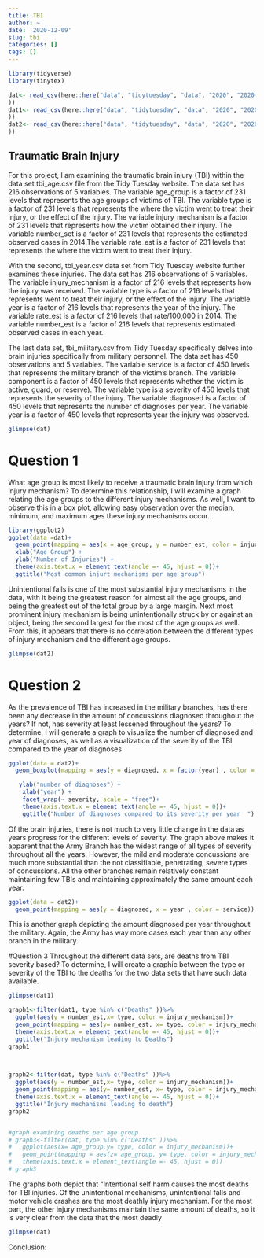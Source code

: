 ```yaml
---
title: TBI
author: ~
date: '2020-12-09'
slug: tbi
categories: []
tags: []
---
```

```r
library(tidyverse)
library(tinytex)
```

```r
dat<- read_csv(here::here("data", "tidytuesday", "data", "2020", "2020-03-24", "tbi_age.csv"
))
dat1<- read_csv(here::here("data", "tidytuesday", "data", "2020", "2020-03-24", "tbi_year.csv"
))
dat2<- read_csv(here::here("data", "tidytuesday", "data", "2020", "2020-03-24", "tbi_military.csv"
))

```
## Traumatic Brain Injury

For this project, I am examining the traumatic brain injury (TBI) within the data set tbi_age.csv file from the Tidy Tuesday website. The data set has 216 observations of 5 variables. The variable age_group is a factor of 231 levels that represents the age groups of victims of TBI. The variable type is a factor of 231 levels that represents the where the victim went to treat their injury, or the effect of the injury. The variable injury_mechanism is a factor of 231 levels that represents how the victim obtained their injury. The variable number_set is a factor of 231 levels that represents the estimated observed cases in 2014.The variable rate_est is a factor of 231 levels that represents the where the victim went to treat their injury.

With the second, tbi_year.csv data set from Tidy Tuesday website further examines these injuries. The data set has 216 observations of 5 variables. The variable injury_mechanism is a factor of 216 levels that represents how the injury was received. The variable type is a factor of 216 levels that represents went to treat their injury, or the effect of the injury. The variable year is a factor of 216 levels that represents the year of the injury. The variable rate_est is a factor of 216 levels that rate/100,000 in 2014. The variable number_est is a factor of 216 levels that represents estimated observed cases in each year.

The last data set, tbi_military.csv from Tidy Tuesday specifically delves into brain injuries specifically from military personnel. The data set has 450 observations and 5 variables. The variable service is a factor of 450 levels that represents the military branch of the victim's branch. The variable component is a factor of 450 levels that represents whether the victim is active, guard, or reserve). The variable type is a severity of 450 levels that represents the severity of the injury. The variable diagnosed is a factor of 450 levels that represents the number of diagnoses per year. The variable year is a factor of 450 levels that represents year the injury was observed.

```r
glimpse(dat)

```
# Question 1
What age group is most likely to receive a traumatic brain injury from which injury mechanism?
To determine this relationship, I will examine a graph relating the age groups to the different injury mechanisms. As well, I want to observe this in a box plot, allowing easy observation over the median, minimum, and maximum ages these injury mechanisms occur. 

```r
library(ggplot2)
ggplot(data =dat)+
  geom_point(mapping = aes(x = age_group, y = number_est, color = injury_mechanism ))+
  xlab("Age Group") +
  ylab("Number of Injuries") +
  theme(axis.text.x = element_text(angle =- 45, hjust = 0))+
  ggtitle("Most common injurt mechanisms per age group")
```
Unintentional falls is one of the most substantial injury mechanisms in the data, with it being the greatest reason for almost all the age groups, and being the greatest out of the total group by a large margin. Next most prominent injury mechanism is being unintentionally struck by or against an object, being the second largest for the most of the age groups as well. From this, it appears that there is no correlation between the different types of injury mechanism and the different age groups.

```r
glimpse(dat2)
```
# Question 2
As the prevalence of TBI has increased in the military branches, has there been any decrease in the amount of concussions diagnosed throughout the years? If not, has severity at least lessened throughout the years?
To determine, I will generate a graph to visualize the number of diagnosed and year of diagnoses, as well as a visualization of the severity of the TBI compared to the year of diagnoses


```r
ggplot(data = dat2)+
  geom_boxplot(mapping = aes(y = diagnosed, x = factor(year) , color = service))+

   ylab("number of diagnoses") +
    xlab("year") +
    facet_wrap(~ severity, scale = "free")+
    theme(axis.text.x = element_text(angle =- 45, hjust = 0))+
    ggtitle("Number of diagnoses compared to its severity per year  ")

```
Of the brain injuries, there is not much to very little change in the data as years progress for the different levels of severity. The graph above makes it apparent that the Army Branch has the widest range of all types of severity throughout all the years. However, the mild and moderate concussions are much more substantial than the not classifiable, penetrating, severe types of concussions. All the other branches remain relatively constant maintaining few TBIs and maintaining approximately the same amount each year.  

```r

ggplot(data = dat2)+
  geom_point(mapping = aes(y = diagnosed, x = year , color = service))
```
This is another graph depicting the amount diagnosed per year throughout the military. Again, the Army has way more cases each year than any other branch in the military.



#Question 3
Throughout the different data sets, are deaths from TBI severity based? 
To determine, I will create a graphic between the type or severity of the TBI to the deaths for the two data sets that have such data available.
```r
glimpse(dat1)
```

```r
graph1<-filter(dat1, type %in% c("Deaths" ))%>%
  ggplot(aes(y = number_est,x= type, color = injury_mechanism))+
  geom_point(mapping = aes(y= number_est, x= type, color = injury_mechanism))+
  theme(axis.text.x = element_text(angle =- 45, hjust = 0))+
  ggtitle("Injury mechanism leading to Deaths")
graph1

        
```

```r
graph2<-filter(dat, type %in% c("Deaths" ))%>%
  ggplot(aes(y = number_est,x= type, color = injury_mechanism))+
  geom_point(mapping = aes(y= number_est, x= type, color = injury_mechanism))+
  theme(axis.text.x = element_text(angle =- 45, hjust = 0))+
  ggtitle("Injury mechanisms leading to death")
graph2


#graph examining deaths per age group
# graph3<-filter(dat, type %in% c("Deaths" ))%>%
#   ggplot(aes(x= age_group,y= type, color = injury_mechanism))+
#   geom_point(mapping = aes(z= age_group, y= type, color = injury_mechanism))+
#   theme(axis.text.x = element_text(angle =- 45, hjust = 0))
# graph3
```
The graphs both depict that "Intentional self harm causes the most deaths for TBI injuries. Of the unintentional mechanisms, unintentional falls and motor vehicle crashes are the most deathly injury mechanism. For the most part, the other injury mechanisms maintain the same amount of deaths, so it is very clear from the data that the most deadly 

```r
glimpse(dat)
```
Conclusion:

